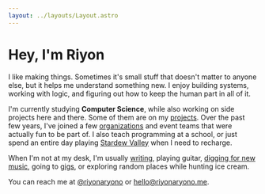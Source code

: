 ```yaml
---
layout: ../layouts/Layout.astro
---
```



<div class="index-content">

# Hey, I'm Riyon

I like making things. Sometimes it's small stuff that doesn't matter to anyone else, but it helps me understand something new. I enjoy building systems, working with logic, and figuring out how to keep the human part in all of it.

I'm currently studying **Computer Science**, while also working on side projects here and there. Some of them are on my [projects](/projects). Over the past few years, I've joined a few [organizations](https://gdg.community.dev/) and event teams that were actually fun to be part of. I also teach programming at a school, or just spend an entire day playing [Stardew Valley](https://www.stardewvalley.net/) when I need to recharge.

When I'm not at my desk, I'm usually [writing](/blog), playing guitar, [digging for new music](#), going to [gigs](#), or exploring random places while hunting ice cream.

You can reach me at [@riyonaryono](https://linkedin.com/in/riyonaryono) or [hello@riyonaryono.me](mailto:hello@riyonaryono.me).

</div>
